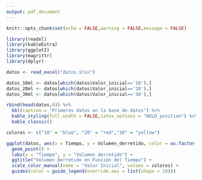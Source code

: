 ```yaml
---
output: pdf_document
---
```


\begin{titlepage}
\centering
{\includegraphics[width=0.5\textwidth]{LOGOU.png}\par}
\vspace{1cm}
{\bfseries\LARGE Universidad Nacional De Colombia\par}
\vspace{1cm}
{\bfseries\LARGE Trabajo 1 - Hielos\par}
\vspace{1cm}
{\bfseries\LARGE Modelos no lineales\par}
\vfill
{\Large Autores: \par}
{\Large Sofía Cuartas\\ Santiago Carvajal Torres \par}
\vfill
{\Large Entregado a: \par}
{\Large Juan Carlos Correa Morales \par}
\vfill
{\Large 13 de Septiembre 2023 \par}
\end{titlepage}

\newpage
\tableofcontents

\newpage
```r
knitr::opts_chunk$set(echo = FALSE,warning = FALSE,message = FALSE)
```

```r
library(readxl)
library(kableExtra)
library(ggplot2)
library(magrittr)
library(dplyr)
```

\section{Análisis descriptivo}

```r
datos <- read_excel("datos.xlsx")

datos_10ml <- datos[which(datos$Valor_inicial=='10'),]
datos_20ml <- datos[which(datos$Valor_inicial=='20'),]
datos_30ml <- datos[which(datos$Valor_inicial=='30'),]

rbind(head(datos,6)) %>%
  kbl(caption = "Primeros datos en la base de datos") %>%
  kable_styling(full_width = FALSE,latex_options = "HOLD_position") %>%
  kable_classic()

```

\subsection{Gráfico de los datos}

```r
colores <- c("10" = "blue", "20" = "red","30" = "yellow")

ggplot(datos, aes(x = Tiempo, y = Volumen_derretido, color = as.factor(Valor_inicial))) +
  geom_point() +
  labs(x = "Tiempo", y = "Volumen derretido") +
  ggtitle("Volumen Derretido en Función del Tiempo") +
  scale_color_manual(name = "Valor Inicial", values = colores) +
  guides(color = guide_legend(override.aes = list(shape = 19))) 
```

